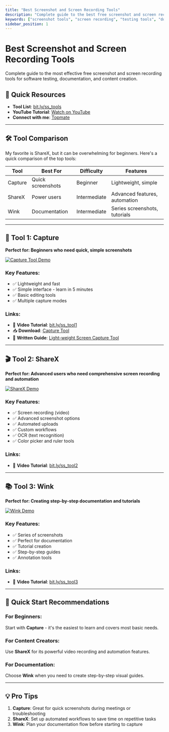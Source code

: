 ```yaml
---
title: "Best Screenshot and Screen Recording Tools"
description: "Complete guide to the best free screenshot and screen recording tools for testing, documentation, and content creation."
keywords: ["screenshot tools", "screen recording", "testing tools", "documentation tools", "free screen capture"]
sidebar_position: 1
---
```


# Best Screenshot and Screen Recording Tools

Complete guide to the most effective free screenshot and screen recording tools for software testing, documentation, and content creation.

## 🎯 Quick Resources
- **Tool List**: [bit.ly/ss_tools](https://bit.ly/ss_tools)
- **YouTube Tutorial**: [Watch on YouTube](https://youtube.com/c/GauravKhurana)
- **Connect with me**: [Topmate](https://topmate.io/gaurav_khurana)

---

## 🛠️ Tool Comparison

My favorite is ShareX, but it can be overwhelming for beginners. Here's a quick comparison of the top tools:

| Tool | Best For | Difficulty | Features |
|------|----------|------------|----------|
| Capture | Quick screenshots | Beginner | Lightweight, simple |
| ShareX | Power users | Intermediate | Advanced features, automation |
| Wink | Documentation | Intermediate | Series screenshots, tutorials |

---

## 📸 Tool 1: Capture
**Perfect for: Beginners who need quick, simple screenshots**

[![Capture Tool Demo](https://i.ytimg.com/vi/c_Yo6ENbJAQ/0.jpg)](https://bit.ly/ss_tool1)

### Key Features:
- ✅ Lightweight and fast
- ✅ Simple interface - learn in 5 minutes
- ✅ Basic editing tools
- ✅ Multiple capture modes

### Links:
- 🔗 **Video Tutorial**: [bit.ly/ss_tool1](https://bit.ly/ss_tool1)
- 📥 **Download**: [Capture Tool](https://mega.nz/file/WkQnlCBI#5rIPI554Hxv-3sC_04OVyDFCYqEPuS5QgXjf3S1Xkq4)
- 📖 **Written Guide**: [Light-weight Screen Capture Tool](https://udzial.com/light-weight-screen-capture-tool/)

---

## 🎬 Tool 2: ShareX
**Perfect for: Advanced users who need comprehensive screen recording and automation**

[![ShareX Demo](https://i.ytimg.com/vi/Te8qVwMPyoo/0.jpg)](https://bit.ly/ss_tool2)

### Key Features:
- ✅ Screen recording (video)
- ✅ Advanced screenshot options
- ✅ Automated uploads
- ✅ Custom workflows
- ✅ OCR (text recognition)
- ✅ Color picker and ruler tools

### Links:
- 🔗 **Video Tutorial**: [bit.ly/ss_tool2](https://bit.ly/ss_tool2)

---

## 📚 Tool 3: Wink
**Perfect for: Creating step-by-step documentation and tutorials**

[![Wink Demo](https://i.ytimg.com/vi/tdaMuL41LzY/0.jpg)](https://bit.ly/ss_tool3)

### Key Features:
- ✅ Series of screenshots
- ✅ Perfect for documentation
- ✅ Tutorial creation
- ✅ Step-by-step guides
- ✅ Annotation tools

### Links:
- 🔗 **Video Tutorial**: [bit.ly/ss_tool3](https://bit.ly/ss_tool3)

---

## 🚀 Quick Start Recommendations

### For Beginners:
Start with **Capture** - it's the easiest to learn and covers most basic needs.

### For Content Creators:
Use **ShareX** for its powerful video recording and automation features.

### For Documentation:
Choose **Wink** when you need to create step-by-step visual guides.

---

## 💡 Pro Tips

1. **Capture**: Great for quick screenshots during meetings or troubleshooting
2. **ShareX**: Set up automated workflows to save time on repetitive tasks
3. **Wink**: Plan your documentation flow before starting to capture

